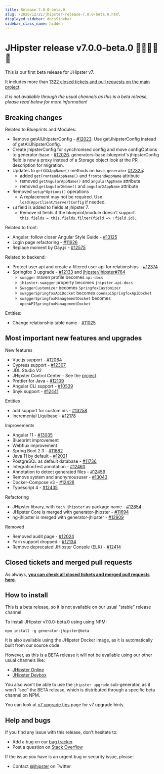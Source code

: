 ```yaml
---
title: Release 7.0.0-beta.0
slug: /2020/12/21/jhipster-release-7.0.0-beta.0.html
displayed_sidebar: docsSidebar
sidebar_class_name: hidden
---
```


JHipster release v7.0.0-beta.0 🦌🎅🤶🎁🎄
==================

This is our first beta release for JHipster v7.

It includes more than [1322 closed tickets and pull requests on the main project](https://github.com/jhipster/generator-jhipster/issues?q=is%3Aclosed+milestone%3A7.0.0-beta.0).

_It is not available through the usual channels as this is a beta release, please read below for more information!_


Breaking changes
------------

Related to Blueprints and Modules:
- Remove getAllJhipsterConfig - [#12023](https://github.com/jhipster/generator-jhipster/issues/12023). Use getJhipsterConfig instead of getAllJhipsterConfig.
- Create jhipsterConfig for synchronised config and move configOptions to generator-base - [#12026](https://github.com/jhipster/generator-jhipster/pull/12026). generators-base-blueprint's jhipsterConfig field is now a proxy instead of a Storage object look at the PR description for migration.
- Updates to `getXXXAppName()` methods on `base-generator` [#12325](https://github.com/jhipster/generator-jhipster/issues/12325):
  - added `getFrontendAppName()` and `frontendAppName` attribute
  - removed `getAngularAppName()` and `angularAppName` attribute
  - removed `getAngularXName()` and `angularXAppName` attribute
- Removed `setup*Options()` operations
  - A replacement may not be required. Use `load(App/Client/Server)Config` if needed.
- `id` field is added to fields at jhipster 7.
  - Remove id fields if the blueprint/module doesn't support. `this.fields = this.fields.filter(field => !field.id);`

Related to front:
- Angular: follow closer Angular Style Guide - [#13125](https://github.com/jhipster/generator-jhipster/issues/13125)
- Login page refactoring - [#11926](https://github.com/jhipster/generator-jhipster/pull/11926)
- Replace moment by Day.js - [#12575](https://github.com/jhipster/generator-jhipster/issues/12575)

Related to backend:
- Protect user api and create a filtered user api for relationships - [#12374](https://github.com/jhipster/generator-jhipster/issues/12374)
- Springfox 3 upgrade - [#12133](https://github.com/jhipster/generator-jhipster/pull/12133) and [jhipster/jhipster#764](https://github.com/jhipster/jhipster/pull/764)
  - `swagger` maven profile becomes `api-docs`
  - `jhipster.swagger` property becomes `jhipster.api-docs`
  - `SwaggerCustomizer` becomes `SpringfoxCustomizer`
  - `swaggerSpringfoxApiDocket` becomes `openapiSpringfoxApiDocket`
  - `swaggerSpringfoxManagementDocket` becomes `openAPISpringfoxManagementDocket`

Entities:
- Change relationship table name - [#11025](https://github.com/jhipster/generator-jhipster/issues/11025)

Most important new features and upgrades
-------------

New features
- Vue.js support - [#12064](https://github.com/jhipster/generator-jhipster/pull/12064)
- Cypress support - [#12307](https://github.com/jhipster/generator-jhipster/pull/12307)
- JDL Studio V2
- JHipster Control Center - See the [project](https://github.com/jhipster/jhipster-control-center)
- Prettier for Java - [#12109](https://github.com/jhipster/generator-jhipster/issues/12109)
- Angular CLI support - [#10539](https://github.com/jhipster/generator-jhipster/issues/10539)
- Snyk support - [#12441](https://github.com/jhipster/generator-jhipster/issues/12441)

Entities
- add support for custom ids - [#13258](https://github.com/jhipster/generator-jhipster/pull/13258)
- Incremental Liquibase - [#12178](https://github.com/jhipster/generator-jhipster/issues/12178)

Improvements
- Angular 11 - [#13035](https://github.com/jhipster/generator-jhipster/pull/13035)
- Blueprint improvement
- Webflux improvement
- Spring Boot 2.3 - [#11682](https://github.com/jhipster/generator-jhipster/pull/11682)
- Java 11 by default - [#12021](https://github.com/jhipster/generator-jhipster/pull/12021)
- PostgreSQL as default database - [#11736](https://github.com/jhipster/generator-jhipster/issues/11736)
- IntegrationTest annotation - [#12460](https://github.com/jhipster/generator-jhipster/issues/12460)
- Annotation to detect generated files - [#12459](https://github.com/jhipster/generator-jhipster/issues/12459)
- Remove system and anonymoususer - [#13043](https://github.com/jhipster/generator-jhipster/pull/13043)
- Docker-Compose v3 - [#12428](https://github.com/jhipster/generator-jhipster/issues/12428)
- Typescript 4 - [#12435](https://github.com/jhipster/generator-jhipster/pull/12435)

Refactoring
- JHipster library, with `tech.jhipster` as package name - [#12854](https://github.com/jhipster/generator-jhipster/issues/12854)
- JHipster Core is merged with generator-jhipster - [#11694](https://github.com/jhipster/generator-jhipster/pull/11694)
- ng-jhipster is merged with generator-jhipster - [#12909](https://github.com/jhipster/generator-jhipster/issues/12909)

Removed
- Removed audit page - [#12024](https://github.com/jhipster/generator-jhipster/pull/12024)
- Yarn support dropped - [#12134](https://github.com/jhipster/generator-jhipster/pull/12134)
- Remove deprecated JHipster Console (ELK) - [#12414](https://github.com/jhipster/generator-jhipster/pull/12414)


Closed tickets and merged pull requests
------------
As always, __[you can check all closed tickets and merged pull requests here](https://github.com/jhipster/generator-jhipster/issues?q=is%3Aclosed+milestone%3A7.0.0-beta.0)__.


How to install
------------

This is a beta release, so it is not available on our usual "stable" release channel.

To install JHipster v7.0.0-beta.0 using using NPM:

    npm install -g generator-jhipster@beta

It is also available using the JHipster Docker image, as it is automatically built from our source code.

However, as this is a BETA release it will not be available using our other usual channels like:

- [JHipster Online](https://start.jhipster.tech)
- [JHipster Devbox](https://github.com/jhipster/jhipster-devbox)

You also won’t be able to use the `jhipster upgrade` sub-generator, as it won’t “see” the BETA release, which is distributed through a specific beta channel on NPM.

You can look at [v7 upgrade tips](/tips/033_tip_v7_upgrade.html) page for v7 upgrade hints.


Help and bugs
--------------

If you find any issue with this release, don't hesitate to:

- Add a bug on our [bug tracker](https://github.com/jhipster/generator-jhipster/issues?state=open)
- Post a question on [Stack Overflow](http://stackoverflow.com/tags/jhipster/info)

If the issue you have is an urgent bug or security issue, please:

- Contact [@jhipster](https://twitter.com/jhipster) on Twitter

